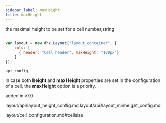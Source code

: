 ```yaml
---
sidebar_label: maxHeight
title: maxHeight
---
```



          


<Short>
 the maximal height to be set for a cell






</Short>



<Type>
 number,string


</Type>


~~~js
 
var layout = new dhx.Layout("layout_container", {
    cols: [
      { header: "Cell header", maxHeight: "100px"}
    ]
});


~~~
	api_config

<Descr>
 
In case both <strong>height</strong> and <strong>maxHeight</strong> properties are set in the configuration of a cell, the <strong>maxHeight</strong> option is a priority.


</Descr>


 added in v7.0


layout/api/layout_height_config.md
layout/api/layout_minheight_config.md

 layout/cell_configuration.md#cellsize